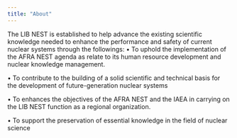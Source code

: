 ---
title: "About"
---

The LIB NEST is established to help advance the existing scientific knowledge needed to enhance the performance and safety of current nuclear systems through the followings: • To uphold the implementation of the AFRA NEST agenda as relate to its human resource development and nuclear knowledge management.

  • To contribute to the building of a solid scientific and technical basis for the development of future-generation         nuclear systems

  • To enhances the objectives of the AFRA NEST and the IAEA in carrying on the LIB NEST function as a regional              organization.

  • To support the preservation of essential knowledge in the field of nuclear science